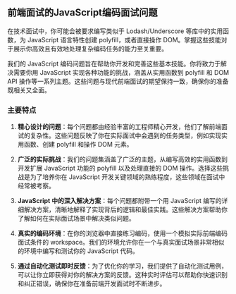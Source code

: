## 前端面试的JavaScript编码面试问题

在技术面试中，你可能会被要求编写类似于 Lodash/Underscore 等库中的实用函数，为 JavaScript 语言特性创建 polyfill，或者直接操作 DOM。掌握这些技能对于展示你高效且有效地处理复杂编码任务的能力至关重要。

我们的 JavaScript 编码问题旨在帮助你开发和完善这些基本技能。你将致力于解决需要你用 JavaScript 实现各种功能的挑战，涵盖从实用函数到 polyfill 和 DOM API 操作等一系列主题。这些问题与现代前端面试的期望保持一致，确保你的准备既相关又全面。

### 主要特点

1. **精心设计的问题**：每个问题都由经验丰富的工程师精心开发，他们了解前端面试的复杂性。这些问题反映了你在实际面试中会遇到的任务类型，例如实现实用函数、创建 polyfill 和操作 DOM 元素。

2. **广泛的实际挑战**：我们的问题集涵盖了广泛的主题，从编写高效的实用函数到开发扩展 JavaScript 功能的 polyfill 以及处理直接的 DOM 操作。选择这些挑战是为了培养你在 JavaScript 开发关键领域的熟练程度，这些领域在面试中经常被考察。

3. **JavaScript 中的深入解决方案**：每个问题都附带一个用 JavaScript 编写的详细解决方案，清晰地解释了实现背后的逻辑和最佳实践。这些解决方案帮助你了解如何在实际面试场景中解决类似问题。

4. **真实的编码环境**：在你的浏览器中直接练习编码，使用一个模拟实际前端编码面试条件的 workspace。我们的环境允许你在一个与真实面试场景非常相似的环境中编写和测试你的 JavaScript 代码。

5. **通过自动化测试即时反馈**：为了优化你的学习，我们提供了自动化测试用例，可以让你立即获得对你的解决方案的反馈。这种实时评估可以帮助你快速识别和纠正错误，确保你在准备前端开发面试时不断进步。
